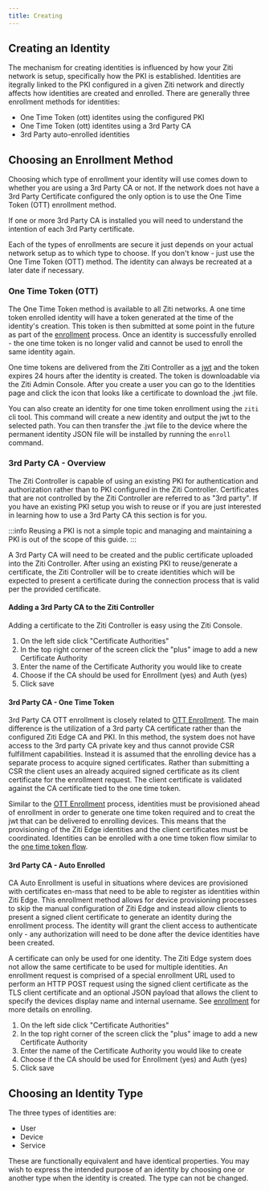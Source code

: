 ---
title: Creating
---

## Creating an Identity

The mechanism for creating identities is influenced by how your Ziti network is setup, specifically how the PKI is
established. Identities are itegrally linked to the PKI configured in a given Ziti network and directly affects how
identities are created and enrolled. There are generally three enrollment methods for identities:

* One Time Token (ott) identites using the configured PKI
* One Time Token (ott) identites using a 3rd Party CA
* 3rd Party auto-enrolled identities

## Choosing an Enrollment Method

Choosing which type of enrollment your identity will use comes down to whether you are using a 3rd Party CA or not. If the
network does not have a 3rd Party Certificate configured the only option is to use the One Time Token (OTT) enrollment method.

If one or more 3rd Party CA is installed you will need to understand the intention of each 3rd Party certificate.

Each of the types of enrollments are secure it just depends on your actual network setup as to which type to choose. If
you don't know - just use the One Time Token (OTT) method. The identity can always be recreated at a later date if necessary.

### One Time Token (OTT)

The One Time Token method is available to all Ziti networks.  A one time token enrolled identity will
have a token generated at the time of the identity's creation.  This token is then submitted at some point in the future
as part of the [enrollment](./enrolling) process.  Once an identity is successfully enrolled - the one time token is
no longer valid and cannot be used to enroll the same identity again.

One time tokens are delivered from the Ziti Controller as a [jwt](https://tools.ietf.org/html/rfc7519) and the token
expires 24 hours after the identity is created.  The token is downloadable via the Ziti Admin Console. After you create
a user you can go to the Identities page and click the icon that looks like a certificate to download the .jwt file.

You can also create an identity for one time token enrollment using the `ziti` cli tool.  This command will
create a new identity and output the jwt to the selected path. You can then transfer the .jwt file to the device where
the permanent identity JSON file will be installed by running the `enroll` command.

<CreateCliExampleMd/>

### 3rd Party CA - Overview

The Ziti Controller is capable of using an existing PKI for authentication and authorization rather than to PKI
configured in the Ziti Controller.  Certificates that are not controlled by the Ziti Controller are referred to as "3rd
party". If you have an existing PKI setup you wish to reuse or if you are just interested in learning how
to use a 3rd Party CA this section is for you.

:::info
Reusing a PKI is not a simple topic and managing and maintaining a PKI is out of the scope of this guide.
:::

A 3rd Party CA will need to be created and the public certificate uploaded into the Ziti Controller. After using an
existing PKI to reuse/generate a certificate, the Ziti Controller will be to create identities which will be expected to
present a certificate during the connection process that is valid per the provided certificate.

#### Adding a 3rd Party CA to the Ziti Controller

Adding a certificate to the Ziti Controller is easy using the Ziti Console.

<Tabs>
<TabItem value="tabid-new-ca-ui" label="New CA via UI">

1. On the left side click "Certificate Authorities"
1. In the top right corner of the screen click the "plus" image to add a new Certificate Authority
1. Enter the name of the Certificate Authority you would like to create
1. Choose if the CA should be used for Enrollment (yes) and Auth (yes)
1. Click save

</TabItem>
<TabItem value="tabid-new-ca-cli" label="New CA via REST">

<CreateCaJsonMd/>

</TabItem>
</Tabs>

#### 3rd Party CA - One Time Token

3rd Party CA OTT enrollment is closely related to [OTT Enrollment](#one-time-token-ott). The main difference is the
utilization of a 3rd party CA certificate rather than the configured Ziti Edge CA and PKI. In this method, the system
does not have access to the 3rd party CA private key and thus cannot provide CSR fulfillment capabilities. Instead it is
assumed that the enrolling device has a separate process to acquire signed certificates. Rather than submitting a CSR
the client uses an already acquired signed certificate as its client certificate for the enrollment request. The client
certificate is validated against the CA certificate tied to the one time token.

Similar to the [OTT Enrollment](#one-time-token-ott) process, identities must be provisioned ahead of enrollment in
order to generate one time token required and to creat the jwt that can be delivered to enrolling devices. This means
that the provisioning of the Ziti Edge identities and the client certificates must be coordinated. Identities can be enrolled with a one time token flow similar to the [one time token flow](#one-time-token-ott).

#### 3rd Party CA - Auto Enrolled

CA Auto Enrollment is useful in situations where devices are provisioned with certificates en-mass that need to be able
to register as identities within Ziti Edge. This enrollment method allows for device provisioning processes to skip the
manual configuration of Ziti Edge and instead allow clients to present a signed client certificate to generate an
identity during the enrollment process. The identity will grant the client access to authenticate only - any
authorization will need to be done after the device identities have been created.

A certificate can only be used for one identity. The Ziti Edge system does not allow the same certificate to be used for
multiple identities. An enrollment request is comprised of a special enrollment URL used to perform an HTTP POST request
using the signed client certificate as the TLS client certificate and an optional JSON payload that allows the client to
specify the devices display name and internal username. See [enrollment](./enrolling) for more details on enrolling.

<Tabs>
<TabItem label="New 3rd Party CA Identity via UI" value="tabid-new-identity-ui">

1. On the left side click "Certificate Authorities"
1. In the top right corner of the screen click the "plus" image to add a new Certificate Authority
1. Enter the name of the Certificate Authority you would like to create
1. Choose if the CA should be used for Enrollment (yes) and Auth (yes)
1. Click save

</TabItem>
<TabItem label="New 3rd Party Identity via CLI" value="tabid-new-identity-cli">

<CreateIdCliMd/>

</TabItem>
</Tabs>

## Choosing an Identity Type

The three types of identities are:

* User
* Device
* Service

These are functionally equivalent and have identical properties. You may wish to express the intended purpose of an
identity by choosing one or another type when the identity is created. The type can not be changed.
